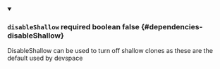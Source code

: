 
<details className="config-field" data-expandable="false" open>
<summary>

### `disableShallow` <span class="config-field-required" data-required="false">required</span> <span class="config-field-type">boolean</span> <span class="config-field-default">false</span> <span class="config-field-enum"></span> {#dependencies-disableShallow}

DisableShallow can be used to turn off shallow clones as these are the default used
by devspace

</summary>



</details>
